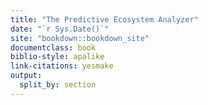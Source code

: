 ```yaml
--- 
title: "The Predictive Ecosystem Analyzer"
date: "`r Sys.Date()`"
site: "bookdown::bookdown_site"
documentclass: book
biblio-style: apalike
link-citations: yesmake
output: 
  split_by: section
---
```

